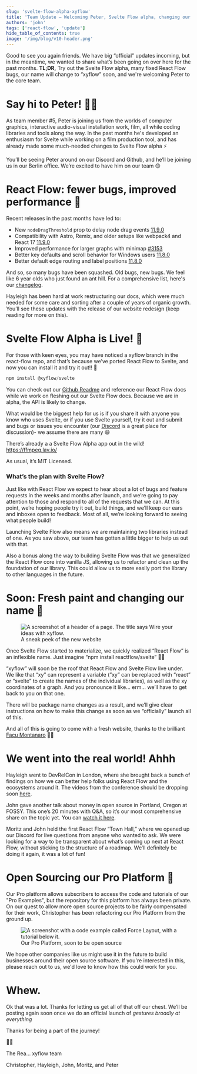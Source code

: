 ```yaml
---
slug: 'svelte-flow-alpha-xyflow'
title: 'Team Update – Welcoming Peter, Svelte Flow alpha, changing our name, and v11.9.0'
authors: 'john'
tags: ['react-flow', 'update']
hide_table_of_contents: true
image: '/img/blog/v10-header.png'
---
```



Good to see you again friends. We have big “official” updates incoming, but in the meantime, we wanted to share what’s been going on over here for the past months. **TL;DR,** Try out the Svelte Flow alpha, many fixed React Flow bugs, our name will change to “xyflow” soon, and we're welcoming Peter to the core team.

<!--truncate-->

# Say hi to Peter! 👋🏻

As team member #5, Peter is joining us from the worlds of computer graphics, interactive audio-visual installation work, film, all while coding libraries and tools along the way. In the past months he's developed an enthusiasm for Svelte while working on a film production tool, and has already made some much-needed changes to Svelte Flow alpha ⚡️

You’ll be seeing Peter around on our Discord and Github, and he’ll be joining us in our Berlin office. We’re excited to have him on our team 😊

# React Flow: fewer bugs, improved performance 🧼

Recent releases in the past months have led to:

- New `nodeDragThreshold` prop to delay node drag events [11.9.0](https://github.com/wbkd/react-flow/blob/main/packages/reactflow/CHANGELOG.md)
- Compatibility with Astro, Remix, and older setups like webpack4 and React 17 [11.9.0](https://github.com/wbkd/react-flow/blob/main/packages/reactflow/CHANGELOG.md)
- Improved performance for larger graphs with minimap [#3153](https://github.com/wbkd/react-flow/pull/3153)
- Better key defaults and scroll behavior for Windows users [11.8.0](https://github.com/wbkd/react-flow/blob/main/packages/reactflow/CHANGELOG.md#1180)
- Better default edge routing and label positions [11.8.0](https://github.com/wbkd/react-flow/blob/main/packages/reactflow/CHANGELOG.md)

And so, so many bugs have been squashed. Old bugs, new bugs. We feel like 6 year olds who just found an ant hill. For a comprehensive list, here's our [changelog](https://github.com/wbkd/react-flow/blob/main/packages/reactflow/CHANGELOG.md).

Hayleigh has been hard at work restructuring our docs, which were much needed for some care and sorting after a couple of years of organic growth. You’ll see these updates with the release of our website redesign (keep reading for more on this).

# Svelte Flow Alpha is Live! 🎉

For those with keen eyes, you may have noticed a xyflow branch in the react-flow repo, and that’s because we’ve ported React Flow to Svelte, and now you can install it and try it out!! 🚀

```jsx
npm install @xyflow/svelte
```

You can check out our [Github Readme](https://github.com/wbkd/react-flow/tree/xyflow/packages/svelte#svelte-flow-alpha) and reference our React Flow docs while we work on fleshing out our Svelte Flow docs. Because we are in alpha, the API is likely to change.

What would be the biggest help for us is if you share it with anyone you know who uses Svelte, or if you use Svelte yourself, try it out and submit and bugs or issues you encounter (our [Discord](https://discord.gg/TmAJQbwWDM) is a great place for discussion)- we assume there are many 😄

There’s already a a Svelte Flow Alpha app out in the wild! https://ffmpeg.lav.io/

As usual, it’s MIT Licensed.

### What’s the plan with Svelte Flow?

Just like with React Flow we expect to hear about a lot of bugs and feature requests in the weeks and months after launch, and we’re going to pay attention to those and respond to all of the requests that we can. At this point, we’re hoping people try it out, build things, and we’ll keep our ears and inboxes open to feedback. Most of all, we’re looking forward to seeing what people build!

Launching Svelte Flow also means we are maintaining two libraries instead of one. As you saw above, our team has gotten a little bigger to help us out with that.

Also a bonus along the way to building Svelte Flow was that we generalized the React Flow core into vanilla JS, allowing us to refactor and clean up the foundation of our library. This could allow us to more easily port the library to other languages in the future.

# Soon: Fresh paint and changing our name 🎨

<figure>
  <img
    src="/img/blog/2023-svelte-alpha-xyflow/xyflow-banner.png"
    alt="A screenshot of a header of a page. The title says Wire your ideas with xyflow."
  />
  <figcaption>A sneak peek of the new website</figcaption>
</figure>

Once Svelte Flow started to materialize, we quickly realized “React Flow” is an inflexible name. Just imagine “npm install reactflow/svelte” 😬😬

“xyflow” will soon be the roof that React Flow and Svelte Flow live under. We like that “xy” can represent a variable (”xy” can be replaced with “react” or “svelte” to create the names of the individual libraries), as well as the xy coordinates of a graph. And you pronounce it like… erm… we’ll have to get back to you on that one.

There will be package name changes as a result, and we’ll give clear instructions on how to make this change as soon as we “officially” launch all of this.

And all of this is going to come with a fresh website, thanks to the brilliant [Facu Montanaro](https://facumontanaro.com/) 👏🏻

# We went into the real world! Ahhh

Hayleigh went to DevRelCon in London, where she brought back a bunch of findings on how we can better help folks using React Flow and the ecosystems around it. The videos from the conference should be dropping soon [here](https://developerrelations.com/event/devrelcon-london-2023).

John gave another talk about money in open source in Portland, Oregon at FOSSY. This one’s 20 minutes with Q&A, so it’s our most comprehensive share on the topic yet. You can [watch it here](https://archive.org/details/fossy2023_Dear_Open_Source_lets_do_a_bet).

Moritz and John held the first React Flow “Town Hall,” where we opened up our Discord for live questions from anyone who wanted to ask. We were looking for a way to be transparent about what’s coming up next at React Flow, without sticking to the structure of a roadmap. We’ll definitely be doing it again, it was a lot of fun!

# Open Sourcing our Pro Platform 🎁

Our Pro platform allows subscribers to access the code and tutorials of our "Pro Examples", but the repository for this platform has always been private. On our quest to allow more open source projects to be fairly compensated for their work, Christopher has been refactoring our Pro Platform from the ground up.

<figure>
  <img
    src="/img/blog/2023-svelte-alpha-xyflow/dashboard.jpeg"
    alt="A screenshot with a code example called Force Layout, with a tutorial below it."
  />
  <figcaption>Our Pro Platform, soon to be open source</figcaption>
</figure>

We hope other companies like us might use it in the future to build businesses around their open source software. If you're interested in this, please reach out to us, we'd love to know how this could work for you.

# Whew.

Ok that was a lot. Thanks for letting us get all of that off our chest. We’ll be posting again soon once we do an official launch of _gestures broadly at everything_

Thanks for being a part of the journey!

✌🏻

The Rea… xyflow team

Christopher, Hayleigh, John, Moritz, and Peter
